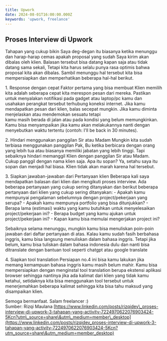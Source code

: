 ```yaml
---
title: Upwork
date: 2024-08-01T16:00:00.000Z
keywords: 'upwork, freelance'
---
```


## Proses Interview di Upwork

Tahapan
yang cukup bikin Saya deg-degan itu biasanya ketika menunggu dan
harap-harap cemas apakah proposal yang sudah Saya kirim akan dibalas
oleh klien. Balasan tersebut bisa datang kapan saja atau tidak datang
sama sekali, Tetapi kita harus selalu punya rasa optimis bahwa proposal
kita akan dibalas. Sambil menunggu hal tersebut kita bisa mempersiapkan
dan memperhatikan beberapa hal-hal berikut.

1\. Response dengan cepat
Faktor
pertama yang bisa membuat Klien memilih kita adalah seberapa cepat kita
merespon pesan dari mereka. Pastikan untuk menyalakan notifikasi pada
gadget atau laptop/pc kamu dan usahakan perangkat tersebut terhubung
koneksi internet. Jika kamu mendapatkan pesan dari klien, balas secepat
mungkin. Jika kamu diminta menjelaskan atau mendemokan sesuatu tetapi\
kamu masih berada di jalan atau pada kondisi yang belum memungkinkan.
Kamu bisa menyampaikan jika kamu akan melakukannya nanti dengan
menyebutkan waktu tertentu (contoh: I'll be back in 30 minutes).

2\. Hindari menggunakan panggilan Sir atau Madam
Mungkin
kita sudah terbiasa menggunakan panggilan Pak, Bu ketika berbicara
dengan orang yang lebih tua atau biasanya memiliki jabatan yang lebih
tinggi. Tapi sebaiknya hindari memanggil Klien dengan panggilan Sir atau
Madam. Cukup panggil dengan nama klien saja. Apa itu sopan? Ya, setahu
saya itu sopan dan menjadi hal biasa. Klien tidak akan marah karena hal
tersebut.

3\. Siapkan jawaban-jawaban dari Pertanyaan klien
Beberapa
kali saya mendapatkan balasan dari klien dan mengikuti proses
interview. Ada beberapa pertanyaan yang cukup sering ditanyakan dan
berikut beberapa pertanyaan dari klien yang cukup sering ditanyakan:
\- Apakah kamu mempunyai pengalaman sebelumnya dengan project/pekerjaan yang serupa?
\- Apakah kamu mempunya portfolio yang bisa ditunjukkan?
\- Berapa lama (estimasi) waktu yang kamu butuhkan untuk menyelesaikan project/pekerjaan ini?
\- Berapa budget yang kamu ajukan untuk project/pekerjaan ini?
\- Kapan kamu bisa memulai mengerjakan project ini?

Sebaiknya
selama menunggu, mungkin kamu bisa menuliskan poin-poin jawaban dari
daftar pertanyaan di atas. Kalau kamu sudah fasih berbahasa inggris,
kamu bisa langsung menuliskan dalam bahasa inggris. Tetapi jika belum,
kamu bisa tuliskan dalam bahasa indonesia dulu dan nanti bisa
ditranslate dengan bantuan tool seperti chatgpt atau google translate

4\. Siapkan tool translation
Persiapan
no.4 ini bisa kamu lakukan jika memang kemampuan bahasa inggris kamu
masih belum mahir. Kamu bisa mempersiapkan dengan menginstal tool
translation berupa ekstensi aplikasi browser sehingga nantinya jika ada
kalimat dari klien yang tidak kamu ketahui, setidaknya kita bisa
menggunakan tool tersebut untuk menerjemahkan beberapa kalimat sehingga
kita bisa tahu maksud yang disampaikan klien.

Semoga bermanfaat. Salam freelancer :)\
Sumber: Rizqi Maulana [https://www.linkedin.com/posts/rizqidev\_proses-interview-di-upwork-3-tahapan-yang-activity-7224970622076903424-5Kcn?utm\_source=share\&utm\_medium=member\_desktop](https://www.linkedin.com/posts/rizqidev_proses-interview-di-upwork-3-tahapan-yang-activity-7224970622076903424-5Kcn?utm_source=share\&utm_medium=member_desktop)
